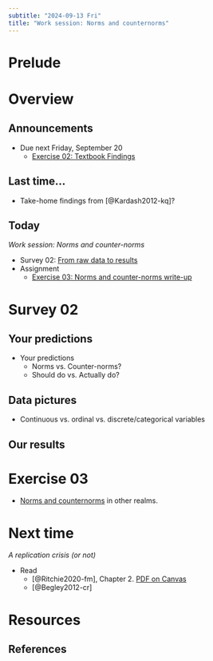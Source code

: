 ```yaml
---
subtitle: "2024-09-13 Fri"
title: "Work session: Norms and counternorms"
---
```


# Prelude

# Overview

## Announcements

- [Due next Friday, September 20]{.orange_due}
    - [Exercise 02: Textbook Findings](../exercises/ex02-textbook-findings.qmd)
    
## Last time...

- Take-home findings from [@Kardash2012-kq]?

## Today

*Work session: Norms and counter-norms*

- Survey 02: [From raw data to results](../surveys/survey-02.qmd)
- [Assignment]{.green-assigned}
    - [Exercise 03: Norms and counter-norms write-up](../exercises/ex03-norms-counternorms.qmd)
    
# Survey 02

## Your predictions

- Your predictions
  - Norms vs. Counter-norms?
  - Should do vs. Actually do?

## Data pictures

- Continuous vs. ordinal vs. discrete/categorical variables

## Our results

# Exercise 03

- [Norms and counternorms](../exercises/ex03-norms-counternorms.qmd) in other realms.

# Next time

*A replication crisis (or not)*

- Read
    - [@Ritchie2020-fm], Chapter 2. [PDF on Canvas](https://psu.instructure.com/courses/2280122/files/folder/readings?preview=151876802)
    - [@Begley2012-cr]

# Resources

## References
